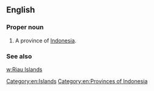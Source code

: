 ==English==

===Proper noun===
{{en-proper noun}}

# A province of [[Indonesia]].

===See also===
[[w:Riau Islands]]

[[Category:en:Islands]]
[[Category:en:Provinces of Indonesia]]